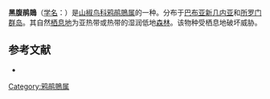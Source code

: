 {{Speciesbox
| name = 黑腹鹃鵙
| image = 
| status = NT | status_system = IUCN3.1
| genus = Coracina
| species = holopolia
| authority = Sharpe, 1888
| synonyms = }}
'''黑腹鹃鵙'''（[[学名|学名]]：{{lang|la|''Coracina holopolia''}}）是[[山椒鸟科|山椒鸟科]][[鸦鹃鵙属|鸦鹃鵙属]]的一种。分布于[[巴布亚新几内亚|巴布亚新几内亚]]和[[所罗门群岛|所罗门群岛]]。其自然[[栖息地|栖息地]]为亚热带或热带的湿润低地[[森林|森林]]。该物种受栖息地破坏威胁。

== 参考文献 ==
* {{IUCN2010
|assessors=BirdLife International
|year=2009
|id=146822
|title=Coracina holopolia
|version=2010.3
|downloaded= 2010-10-20
}}
{{Taxonbar|from=Q2296084}}

[[Category:鸦鹃鵙属|Category:鸦鹃鵙属]]